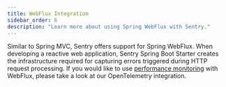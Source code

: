 ```yaml
---
title: WebFlux Integration
sidebar_order: 6
description: "Learn more about using Spring WebFlux with Sentry."
---
```


Similar to Spring MVC, Sentry offers support for Spring WebFlux. When developing a reactive web application, Sentry Spring Boot Starter creates the infrastructure required for capturing errors triggered during HTTP request processing. If you would like to use [performance monitoring](/product/performance/) with WebFlux, please take a look at our <PlatformLink to="/performance/instrumentation/opentelemetry/">OpenTelemetry integration</PlatformLink>.
